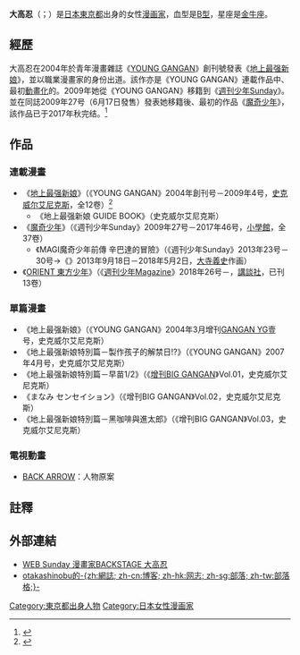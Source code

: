{{noteTA
|G1=magi
|1=zh-hans:地上最强新娘;zh-tw:鐵拳少女桃子;zh-hk:地上最強的新娘
}}
{{Infobox comics creator
| 姓名 = 大高 忍
| 畫像 = 
| 畫像尺寸 = 
| 附註 = 
| 本名 = 
| 國籍 = {{JPN}}
| 生地 = [[東京都|東京都]]
| 出生日期 = 1983年5月9日
| 逝世日期 = 
| 職業 = [[漫画家|漫画家]]
| 活躍時期 =  2004年－
| 類型 = [[少年漫画|少年漫画]]
| 代表作 = 《[[地上最强新娘|地上最强新娘]]》<br>《[[魔奇少年|-{zh-cn:天方魔谭MAGI;zh-tw:MAGI 魔奇少年;zh-hk:魔奇少年;}-]]》<br>《[[ORIENT_東方少年|ORIENT 東方少年]]》
| 獎項 =  2003年第2回史克威尔艾尼克斯大獎，大獎、審査員特別獎（[[藤原神居|藤原神居]]）《芥町》<br>第59回[[小學館漫畫賞|小學館漫畫賞]]《魔奇少年》
| 簽名 =  
| 官方網站 =
}} 

'''大高忍'''（{{jpn|j=大高 忍|hg=おおたか しのぶ|rm=Ōtaka Shinobu}}；{{bd|1983年|5月9日||}}）是[[日本|日本]][[東京都|東京都]]出身的女性[[漫画家|漫画家]]，血型是[[B型|B型]]，星座是[[金牛座|金牛座]]。

== 經歷 ==
大高忍在2004年於青年漫畫雜誌《[[YOUNG_GANGAN|YOUNG GANGAN]]》創刊號發表《[[地上最强新娘|地上最强新娘]]》，並以職業漫畫家的身份出道。該作亦是《YOUNG GANGAN》連載作品中、最初[[日本动画|動畫化]]的。2009年她從《YOUNG GANGAN》移籍到《[[週刊少年Sunday|週刊少年Sunday]]》。並在同誌2009年27号（6月17日發售）發表她移籍後、最初的作品《[[魔奇少年|魔奇少年]]》，該作品已于2017年秋完结。<ref>{{cite news|url=http://comic.qq.com/a/20120618/000025.htm|title=大高忍《魔笛》将有重大消息发表|accessdate=2013-11-22|archive-date=2017-12-01|archive-url=https://web.archive.org/web/20171201041624/http://comic.qq.com/a/20120618/000025.htm|dead-url=no}}</ref>

== 作品 ==
=== 連載漫畫 ===
* 《[[地上最强新娘|地上最强新娘]]》（《YOUNG GANGAN》2004年創刊号－2009年4号，[[史克威尔艾尼克斯|史克威尔艾尼克斯]]，全12卷）<ref>{{cite news|url=http://news.mynavi.jp/news/2013/12/11/530/|title=マギの大高忍原作アニメ「すもももももも」DVD-BOXに|accessdate=2013-12-11|archive-date=2015-09-22|archive-url=https://web.archive.org/web/20150922032548/http://news.mynavi.jp/news/2013/12/11/530/|dead-url=no}}</ref>
** 《地上最强新娘 GUIDE BOOK》（史克威尔艾尼克斯）
* 《[[魔奇少年|魔奇少年]]》（《週刊少年Sunday》2009年27号－2017年46号，[[小學館|小學館]]，全37卷）
** 《MAGI魔奇少年前傳 辛巴達的冒險》（《週刊少年Sunday》2013年23号－30号→《{{link-ja|裏Sunday|裏サンデー}}》2013年9月18日－2018年5月2日，[[大寺義史|大寺義史]]作画）
* 《[[ORIENT_東方少年|ORIENT 東方少年]]》（《[[週刊少年Magazine|週刊少年Magazine]]》2018年26号－，[[講談社|講談社]]，已刊13卷）

=== 單篇漫畫 ===
* 《地上最强新娘》（《YOUNG GANGAN》2004年3月增刊[[GANGAN_YG|GANGAN YG]]壹号，史克威尔艾尼克斯）
* 《地上最强新娘特別篇－製作孩子的解禁日!?》（《YOUNG GANGAN》2007年4月号，史克威尔艾尼克斯）
* 《地上最强新娘特別篇－早苗1/2》（《[[增刊BIG_GANGAN|增刊BIG GANGAN]]》Vol.01，史克威尔艾尼克斯）
* 《まなみ センセイション》（《增刊BIG GANGAN》Vol.02，史克威尔艾尼克斯）
* 《地上最强新娘特別篇－黑咖啡與進太郎》（《增刊BIG GANGAN》Vol.03，史克威尔艾尼克斯）

=== 電視動畫 ===
* [[BACK_ARROW|BACK ARROW]]：人物原案

== 註釋 ==
{{reflist}}

== 外部連結 ==
* [http://websunday.net/backstage/ootaka/ WEB Sunday 漫畫家BACKSTAGE 大高忍] {{Wayback|url=http://websunday.net/backstage/ootaka/ |date=20210125080731 }}
* [https://web.archive.org/web/20130726032428/http://tegaki.pipa.jp/525880/ otakashinobu的-{zh:網誌; zh-cn:博客; zh-hk:网志; zh-sg:部落; zh-tw:部落格;}-]

{{DEFAULTSORT:Ohtaka Shinobu}}
[[Category:東京都出身人物|Category:東京都出身人物]]
[[Category:日本女性漫画家|Category:日本女性漫画家]]